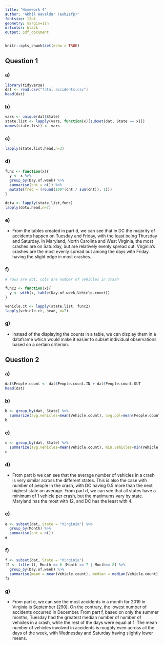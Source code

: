 ---
title: "Homework 4" 
author: "Akhil Havaldar (ash2sfp)"
fontsize: 12pt
geometry: margin=1in
urlcolor: black
output: pdf_document
---

```{r setup, include=FALSE}
knitr::opts_chunk$set(echo = TRUE)
```

## Question 1
### a) 
```{r, warning=FALSE, message=FALSE}
library(tidyverse)
dat <- read.csv("fatal accidents.csv")
head(dat)
```

### b) 
```{r, warning=FALSE, message=FALSE}
vars <- unique(dat$State)
state.list <- lapply(vars, function(x){subset(dat, State == x)})
names(state.list) <- vars
```

### c)
```{r, warning=FALSE, message=FALSE}
lapply(state.list,head,n=3)
```

### d) 
```{r}
func <- function(x){
  y <- x %>%
  group_by(Day.of.week) %>%
  summarise(cnt = n()) %>%
  mutate(freq = (round(100*(cnt / sum(cnt)), 1)))
}

dotw <- lapply(state.list,func)
lapply(dotw,head,n=7)
```

### e)
- From the tables created in part d, we can see that in DC the majority of accidents happen on Tuesday and Friday, with the least being Thursday and Saturday. In Maryland, North Carolina and West Virginia, the most crashes are on Saturday, but are relatively evenly spread out. Virginia's crashes are the most evenly spread out among the days with Friday having the slight edge in most crashes. 

### f) 
```{r}
# rows are dot, cols are number of vehicles in crash

func2 <- function(x){
  y <- with(x, table(Day.of.week,Vehicle.count)) 
}

vehicle.ct <- lapply(state.list, func2)
lapply(vehicle.ct, head, n=7)

```

### g) 
- Instead of the displaying the counts in a table, we can display them in a dataframe which would make it easier to subset individual observations based on a certain criterion.


## Question 2
### a) 
```{r}
dat$People.count <- dat$People.count.IN + dat$People.count.OUT
head(dat)
```

### b) 
```{r}
b <- group_by(dat, State) %>%
  summarize(avg.vehicles=mean(Vehicle.count), avg.ppl=mean(People.count))
b
```

### c) 
```{r}
c <- group_by(dat, State) %>%
  summarize(avg.vehicles=mean(Vehicle.count), min.vehicles=min(Vehicle.count), max.vehicles = max(Vehicle.count))
c
```

### d) 
- From part b we can see that the average number of vehicles in a crash is very similar across the different states. This is also the case with number of people in the crash, with DC having 0.5 more than the next highest state on average. From part d, we can see that all states have a minimum of 1 vehicle per crash, but the maximums vary by state. Maryland has the most with 12, and DC has the least with 4. 

### e) 
```{r}
e <- subset(dat, State = "Virginia") %>%
  group_by(Month) %>%
  summarise(cnt = n())
e
```

### f) 
```{r}
f <- subset(dat, State = "Virginia")
f2 <- filter(f, Month == 6 |Month == 7 | Month== 8) %>%
  group_by(Day.of.week) %>%
  summarise(mean = mean(Vehicle.count), median = median(Vehicle.count))
f2
```

### g) 
- From part e, we can see the most accidents in a month for 2019 in Virginia is September (290). On the contrary, the lowest number of accidents occurred in December. From part f, based on only the summer months, Tuesday had the greatest median number of number of vehicles in a crash, while the rest of the days were equal at 1. The mean number of vehicles involved in accidents is roughly even across all the days of the week, with Wednesday and Saturday having slightly lower means. 